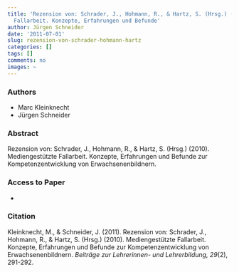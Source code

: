 ```yaml
---
title: 'Rezension von: Schrader, J., Hohmann, R., & Hartz, S. (Hrsg.) (2010). Mediengestützte
  Fallarbeit. Konzepte, Erfahrungen und Befunde'
author: Jürgen Schneider
date: '2011-07-01'
slug: rezension-von-schrader-hohmann-hartz
categories: []
tags: []
comments: no
images: ~
---
```


### Authors

* Marc Kleinknecht
* Jürgen Schneider

### Abstract

Rezension von: Schrader, J., Hohmann, R., & Hartz, S. (Hrsg.) (2010). Mediengestützte Fallarbeit. Konzepte, Erfahrungen und Befunde zur Kompetenzentwicklung von Erwachsenenbildnern.

### Access to Paper

-

### Citation

Kleinknecht, M., & Schneider, J. (2011). Rezension von: Schrader, J., Hohmann, R., & Hartz, S. (Hrsg.) (2010). Mediengestützte Fallarbeit. Konzepte, Erfahrungen und Befunde zur Kompetenzentwicklung von Erwachsenenbildnern. _Beiträge zur Lehrerinnen- und Lehrerbildung, 29_(2), 291-292. 
